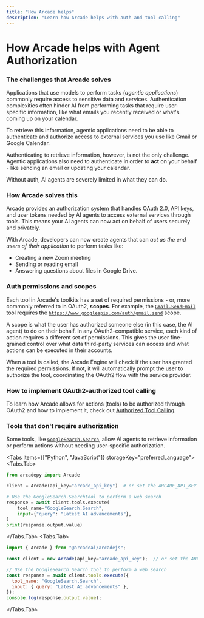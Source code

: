 ```yaml
---
title: "How Arcade helps"
description: "Learn how Arcade helps with auth and tool calling"
---
```


# How Arcade helps with Agent Authorization

### The challenges that Arcade solves

Applications that use models to perform tasks (_agentic applications_) commonly require access to sensitive data and services. Authentication complexities often hinder AI from performing tasks that require user-specific information, like what emails you recently received or what's coming up on your calendar.

To retrieve this information, agentic applications need to be able to authenticate and authorize access to external services you use like Gmail or Google Calendar.

Authenticating to retrieve information, however, is not the only challenge. Agentic applications also need to authenticate in order to **act** on your behalf - like sending an email or updating your calendar.

Without auth, AI agents are severely limited in what they can do.

### How Arcade solves this

Arcade provides an authorization system that handles OAuth 2.0, API keys, and user tokens needed by AI agents to access external services through tools. This means your AI agents can now act on behalf of users securely and privately.

With Arcade, developers can now create agents that can _act as the end users of their application_ to perform tasks like:

- Creating a new Zoom meeting
- Sending or reading email
- Answering questions about files in Google Drive.

### Auth permissions and scopes

Each tool in Arcade's toolkits has a set of required permissions - or, more commonly referred to in OAuth2, **scopes**. For example, the [`Gmail.SendEmail`](/toolkits/categories/productivity/gmail#gmailsendemail) tool requires the [`https://www.googleapis.com/auth/gmail.send`](https://developers.google.com/identity/protocols/oauth2/scopes#gmail) scope.

A scope is what the user has authorized someone else (in this case, the AI agent) to do on their behalf. In any OAuth2-compatible service, each kind of action requires a different set of permissions. This gives the user fine-grained control over what data third-party services can access and what actions can be executed in their accounts.

When a tool is called, the Arcade Engine will check if the user has granted the required permissions. If not, it will automatically prompt the user to authorize the tool, coordinating the OAuth2 flow with the service provider.

### How to implement OAuth2-authorized tool calling

To learn how Arcade allows for actions (tools) to be authorized through OAuth2 and how to implement it, check out [Authorized Tool Calling](/home/core-concepts/auth/auth-tool-calling).


### Tools that don't require authorization

Some tools, like [`GoogleSearch.Search`](/toolkits/categories/search/google_search#googlesearchsearch), allow AI agents to retrieve information or perform actions without needing user-specific authorization.

<Tabs items={["Python", "JavaScript"]} storageKey="preferredLanguage">
<Tabs.Tab>
```python
from arcadepy import Arcade

client = Arcade(api_key="arcade_api_key")  # or set the ARCADE_API_KEY env var

# Use the GoogleSearch.Searchtool to perform a web search
response = await client.tools.execute(
    tool_name="GoogleSearch.Search",
    input={"query": "Latest AI advancements"},
)
print(response.output.value)
```
</Tabs.Tab>
<Tabs.Tab>
```javascript
import { Arcade } from "@arcadeai/arcadejs";

const client = new Arcade(api_key="arcade_api_key");  // or set the ARCADE_API_KEY env var

// Use the GoogleSearch.Search tool to perform a web search
const response = await client.tools.execute({
  tool_name: "GoogleSearch.Search",
  input: { query: "Latest AI advancements" },
});
console.log(response.output.value);
```
</Tabs.Tab>
</Tabs>
